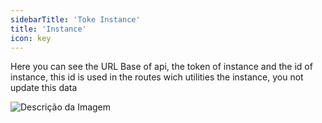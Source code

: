 ```yaml
---
sidebarTitle: 'Toke Instance'
title: 'Instance'
icon: key 
---
```


Here you can see the URL Base of api, the token of instance and the id of instance, this id is used in the routes wich utilities the instance, you not update this data

<img src="/images/instance/tokens.png" alt="Descrição da Imagem"  />